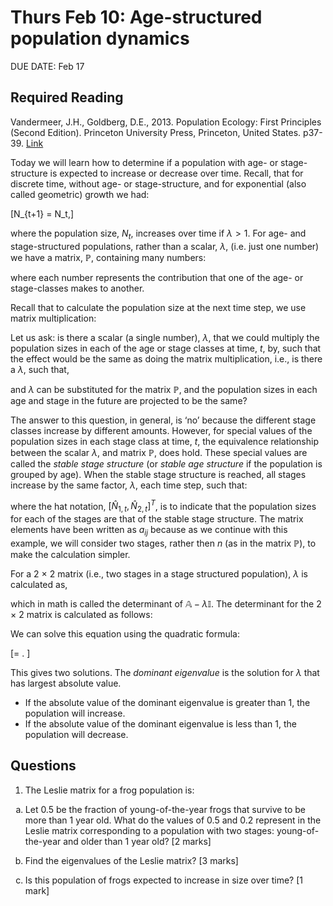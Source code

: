 # Thurs Feb 10: Age-structured population dynamics

DUE DATE: Feb 17

## Required Reading
Vandermeer, J.H., Goldberg, D.E., 2013. Population Ecology: First Principles (Second Edition). Princeton University Press, Princeton, United States. p37-39. [Link](https://ebookcentral-proquest-com.qe2a-proxy.mun.ca/lib/mun/detail.action?docID=1205619)

Today we will learn how to determine if a population with age- or stage-structure is expected to increase or decrease over time. Recall, that for discrete time, without age- or stage-structure, and for exponential (also called geometric) growth we had:

\[N_{t+1} = \lambda N_t,\]

where the population size, $N_t$, increases over time if $\lambda > 1$. For age- and stage-structured populations, rather than a scalar, $\lambda$, (i.e. just one number) we have a matrix, $\mathbb{P}$,  containing many numbers:

\begin{equation}
\mathbb{P} = 
\left[
\begin{array}{ccccc}
p_{11} & p_{12} & \dots & \dots & p_{1n} \\
p_{21} & p_{22} & \dots & \dots & p_{2n} \\
\vdots & \vdots & \vdots & \vdots & \vdots \\
p_{n1} & \dots & \dots & \dots & p_{nn} \\
\end{array}
\right],
\end{equation}

where each number represents the contribution that one of the age- or stage-classes makes to another.

Recall that to calculate the population size at the next time step, we use matrix multiplication:

\begin{eqnarray}
\left[
\begin{array}{c}
N_{1,t+1} \\
N_{2,t+1}\\
\vdots \\
N_{n,t+1}
\end{array}
\right] = 
\left[
\begin{array}{ccccc}
p_{11} & p_{12} & \dots & \dots & p_{1n} \\
p_{21} & p_{22} & \dots & \dots & p_{2n} \\
\vdots & \vdots & \vdots & \vdots & \vdots \\
p_{n1} & \dots & \dots & \dots & p_{nn} \\
\end{array}
\right]
\left[
\begin{array}{c}
N_{1,t} \\
N_{2,t} \\
\vdots \\
N_{n,t}
\end{array}
\right]
,
\end{eqnarray}

Let us ask: is there a scalar (a single number), $\lambda$, that we could multiply the population sizes in each of the age or stage classes at time, $t$, by, such that the effect would be the same as doing the matrix multiplication, i.e., is there a $\lambda$, such that,

\begin{eqnarray}
\left[
\begin{array}{c}
N_{1,t+1} \\
N_{2,t+1}\\
\vdots \\
N_{n,t+1}
\end{array}
\right] = 
\lambda
\left[
\begin{array}{c}
N_{1,t} \\
N_{2,t} \\
\vdots \\
N_{n,t}
\end{array}
\right]
,
\end{eqnarray}

and $\lambda$ can be substituted for the matrix $\mathbb{P}$, and the population sizes in each age and stage in the future are projected to be the same?

The answer to this question, in general, is 'no' because the different stage classes increase by different amounts. However, for special values of the population sizes in each stage class at time, $t$, the equivalence relationship between the scalar $\lambda$, and matrix $\mathbb{P}$, does hold. These special values are called the _stable stage structure_ (or _stable age structure_ if the population is grouped by age). When the stable stage structure is reached, all stages increase by the same factor, $\lambda$, each time step, such that:


\begin{eqnarray}
\lambda \left[
\begin{array}{c}
\hat{N}_{1,t} \\
\hat{N}_{2,t} \\
\end{array}
\right]
 = 
\left[
\begin{array}{cc}
a_{11} & a_{12}
\\
a_{21} & a_{22} \\
\end{array}
\right]

\left[
\begin{array}{c}
\hat{N}_{1,t} \\
\hat{N}_{2,t} \\
\end{array}
\right]
,
\end{eqnarray}

where the hat notation, $[\hat{N}_{1,t}, \hat{N}_{2,t}]^T$, is to indicate that the population sizes for each of the stages are that of the stable stage structure. The matrix elements have been written as $a_{ij}$ because as we continue with this example, we will consider two stages, rather then $n$ (as in the matrix $\mathbb{P}$), to make the calculation simpler.

For a 2 $\times$ 2 matrix (i.e., two stages in a stage structured population), $\lambda$ is calculated as,

\begin{equation}
Det \left[
\begin{array}{cc}
a_{11}-\lambda & a_{12}
\\
a_{21} & a_{22}-\lambda \\
\end{array}
\right] = 0
\end{equation}

which in math is called the determinant of $\mathbb{A} - \lambda \mathbb{I}$. The determinant for the 2 $\times$ 2 matrix is calculated as follows: 

\begin{eqnarray}
(a_{11} - \lambda)(a_{22} - \lambda) - a_{12}a_{21} & = & 0 \\
\lambda^2 - (a_{11} + a_{22})\lambda + a_{11}a_{22} - a_{12}a_{21} & = & 0
\end{eqnarray}

We can solve this equation using the quadratic formula:

\[\lambda = \frac{a_{11} + a_{22} \pm \sqrt{(a_{11}+a_{22})^2 - 4(a_{11}a_{22} - a_{21}a_{12})}}{2}. \]

This gives two solutions. The _dominant eigenvalue_ is the solution for $\lambda$ that has largest absolute value.

- If the absolute value of the dominant eigenvalue is greater than 1, the population will increase.
- If the absolute value of the dominant eigenvalue is less than 1, the population will decrease.

## Questions
1. The Leslie matrix for a frog population is:

\begin{equation}
\left[
\begin{array}{cc}
0 & 2\\
0.5 & 0.2\\
\end{array}
\right]
\end{equation}

a. Let 0.5 be the fraction of young-of-the-year frogs that survive to be more than 1 year old. What do the values of 0.5 and 0.2 represent in the Leslie matrix corresponding to a population with two stages: young-of-the-year and older than 1 year old? [2 marks]

b. Find the eigenvalues of the Leslie matrix? [3 marks]

c. Is this population of frogs expected to increase in size over time? [1 mark]
